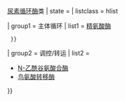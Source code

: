 {{Navbox
| name  = 尿素循环酶类
| title = [[代谢]]：{{le|蛋白质代谢|Protein metabolism|氨基酸代谢}}{{·}}[[尿素循环]][[酶]]类
| state = {{{state|autocollapse}}}
| listclass = hlist

| group1 = 主体循环
|  list1 = {{Navbox subgroup

   | group1 = [[线粒体基质]]:
   | list1 =
* [[氨甲酰磷酸合成酶Ⅰ]]
* [[鸟氨酸转氨甲酰酶]]

   | group2 = [[细胞质]]:
   | list2 =
* [[精氨基琥珀酸合酶]]
*  [[精氨基琥珀酸裂解酶]]{{·}} [[精氨酸酶]]
  }}

| group2 = 调控/转运
|  list2 = 
* [[N-乙酰谷氨酸合酶]]
* [[鸟氨酸转移酶]]

}}<noinclude>
{{Metabolic navs}}

{{collapsible option}}

[[Category:氨基酸代谢途径模板|{{PAGENAME}}]]
</noinclude>